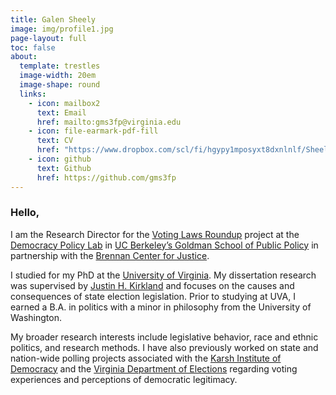 ```yaml
---
title: Galen Sheely
image: img/profile1.jpg
page-layout: full
toc: false
about:
  template: trestles
  image-width: 20em
  image-shape: round
  links:
    - icon: mailbox2
      text: Email
      href: mailto:gms3fp@virginia.edu
    - icon: file-earmark-pdf-fill
      text: CV
      href: "https://www.dropbox.com/scl/fi/hgypy1mposyxt8dxnlnlf/Sheely_CV.pdf?rlkey=9jpb3nxwzkd20kze0k3agfifc&dl=0"
    - icon: github
      text: Github
      href: https://github.com/gms3fp
---
```


### Hello,

I am the Research Director for the [Voting Laws Roundup](https://www.brennancenter.org/our-work/research-reports/voting-laws-roundup-2024-review) project at the [Democracy Policy Lab](https://democracypolicylab.berkeley.edu/) in [UC Berkeley's Goldman School of Public Policy](https://gspp.berkeley.edu/) in partnership with the [Brennan Center for Justice](https://www.brennancenter.org/).

I studied for my PhD at the [University of Virginia](https://politics.virginia.edu/). My dissertation research was supervised by [Justin H. Kirkland](https://jhkirkla.com/) and focuses on the causes and consequences of state election legislation. Prior to studying at UVA, I earned a B.A. in politics with a minor in philosophy from the University of Washington.

My broader research interests include legislative behavior, race and ethnic politics, and research methods. I have also previously worked on state and nation-wide polling projects associated with the [Karsh Institute of Democracy](https://karshinstitute.virginia.edu/) and the [Virginia Department of Elections](https://www.elections.virginia.gov/) regarding voting experiences and perceptions of democratic legitimacy.